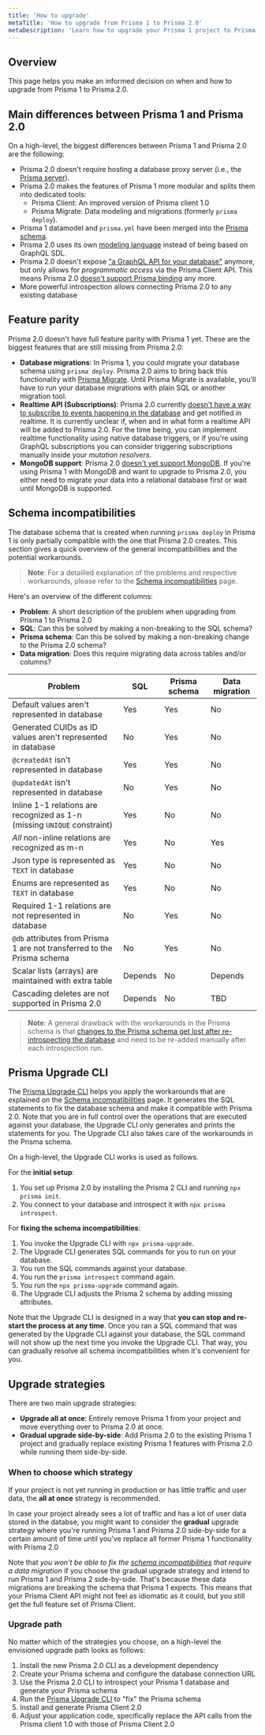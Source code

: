 ```yaml
---
title: 'How to upgrade'
metaTitle: 'How to upgrade from Prisma 1 to Prisma 2.0'
metaDescription: 'Learn how to upgrade your Prisma 1 project to Prisma 2.0'
---
```


## Overview

This page helps you make an informed decision on when and how to upgrade from Prisma 1 to Prisma 2.0.

## Main differences between Prisma 1 and Prisma 2.0

On a high-level, the biggest differences between Prisma 1 and Prisma 2.0 are the following:

- Prisma 2.0 doesn't require hosting a database proxy server (i.e., the [Prisma server](https://www.prisma.io/docs/1.34/prisma-server/)).
- Prisma 2.0 makes the features of Prisma 1 more modular and splits them into dedicated tools:
  - Prisma Client: An improved version of Prisma client 1.0
  - Prisma Migrate: Data modeling and migrations (formerly `prisma deploy`).
- Prisma 1 datamodel and `prisma.yml` have been merged into the [Prisma schema](../../reference/tools-and-interfaces/prisma-schema/prisma-schema-file).
- Prisma 2.0 uses its own [modeling language](https://github.com/prisma/specs/tree/master/schema) instead of being based on GraphQL SDL.
- Prisma 2.0 doesn't expose ["a GraphQL API for your database"](https://www.prisma.io/blog/prisma-and-graphql-mfl5y2r7t49c/) anymore, but only allows for _programmatic access_ via the Prisma Client API. This means Prisma 2.0 [doesn't support Prisma binding](https://www.prisma.io/docs/more/faq#does-prisma-client-support-graphql-schema-delegation-and-graphql-binding) any more.
- More powerful introspection allows connecting Prisma 2.0 to any existing database

## Feature parity

Prisma 2.0 doesn't have full feature parity with Prisma 1 yet. These are the biggest features that are still missing from Prisma 2.0:

- **Database migrations**: In Prisma 1, you could migrate your database schema using `prisma deploy`. Prisma 2.0 aims to bring back this functionality with [Prisma Migrate](../../reference/tools-and-interfaces/prisma-migrate). Until Prisma Migrate is available, you'll have to run your database migrations with plain SQL or another migration tool.
- **Realtime API (Subscriptions)**: Prisma 2.0 currently [doesn't have a way to subscribe to events happening in the database](https://github.com/prisma/prisma/issues/298) and get notified in realtime. It is currently unclear if, when and in what form a realtime API will be added to Prisma 2.0. For the time being, you can implement realtime functionality using native database triggers, or if you're using GraphQL subscriptions you can consider triggering subscriptions manually inside your _mutation resolvers_.
- **MongoDB support**: Prisma 2.0 [doesn't yet support MongoDB](https://github.com/prisma/prisma/issues/1277). If you're using Prisma 1 with MongoDB and want to upgrade to Prisma 2.0, you either need to migrate your data into a relational database first or wait until MongoDB is supported.

## Schema incompatibilities

The database schema that is created when running `prisma deploy` in Prisma 1 is only partially compatible with the one that Prisma 2.0 creates. This section gives a quick overview of the general incompatibilities and the potential workarounds.

> **Note**: For a detailled explanation of the problems and respective workarounds, please refer to the [Schema incompatibilities](./schema-incompatibilities) page.

Here's an overview of the different columns:

- **Problem**: A short description of the problem when upgrading from Prisma 1 to Prisma 2.0
- **SQL**: Can this be solved by making a non-breaking to the SQL schema?
- **Prisma schema**: Can this be solved by making a non-breaking change to the Prisma 2.0 schema?
- **Data migration**: Does this require migrating data across tables and/or columns?

| Problem                                                                  | SQL     | Prisma schema | Data migration |
| ------------------------------------------------------------------------ | ------- | ------------- | -------------- |
| Default values aren't represented in database                            | Yes     | Yes           | No             |
| Generated CUIDs as ID values aren't represented in database              | No      | Yes           | No             |
| `@createdAt` isn't represented in database                               | Yes     | Yes           | No             |
| `@updatedAt` isn't represented in database                               | No      | Yes           | No             |
| Inline 1-1 relations are recognized as 1-n (missing `UNIQUE` constraint) | Yes     | No            | No             |
| _All_ non-inline relations are recognized as m-n                         | Yes     | No            | Yes            |
| Json type is represented as `TEXT` in database                           | Yes     | No            | No             |
| Enums are represented as `TEXT` in database                              | Yes     | No            | No             |
| Required 1-1 relations are not represented in database                   | No      | Yes           | No             |
| `@db` attributes from Prisma 1 are not transferred to the Prisma schema  | No      | Yes           | No             |
| Scalar lists (arrays) are maintained with extra table                    | Depends | No            | Depends        |
| Cascading deletes are not supported in Prisma 2.0                        | Depends | No            | TBD            |

> **Note**: A general drawback with the workarounds in the Prisma schema is that [changes to the Prisma schema get lost after re-introspecting the database](https://github.com/prisma/prisma/issues/2425) and need to be re-added manually after each introspection run.

## Prisma Upgrade CLI

The [Prisma Upgrade CLI](https://github.com/prisma/upgrade) helps you apply the workarounds that are explained on the [Schema incompatibilities](./schema-incompatibilities) page. It generates the SQL statements to fix the database schema and make it compatible with Prisma 2.0. Note that you are in full control over the operations that are executed against your database, the Upgrade CLI only generates and prints the statements for you. The Upgrade CLI also takes care of the workarounds in the Prisma schema. 

On a high-level, the Upgrade CLI works is used as follows.

For the **initial setup**:

1. You set up Prisma 2.0 by installing the Prisma 2 CLI and running `npx prisma init`.
1. You connect to your database and introspect it with `npx prisma introspect`.

For **fixing the schema incompatibilities**:

1. You invoke the Upgrade CLI with `npx prisma-upgrade`.
1. The Upgrade CLI generates SQL commands for you to run on your database.
1. You run the SQL commands against your database.
1. You run the `prisma introspect` command again.
1. You run the `npx prisma-upgrade` command again.
1. The Upgrade CLI adjusts the Prisma 2 schema by adding missing attributes.

Note that the Upgrade CLI is designed in a way that **you can stop and re-start the process at any time**. Once you ran a SQL command that was generated by the Upgrade CLI against your database, the SQL command will not show up the next time you invoke the Upgrade CLI. That way, you can gradually resolve all schema incompatibilities when it's convenient for you.

## Upgrade strategies

There are two main upgrade strategies:

- **Upgrade all at once**: Entirely remove Prisma 1 from your project and move everything over to Prisma 2.0 at once.
- **Gradual upgrade side-by-side**: Add Prisma 2.0 to the existing Prisma 1 project and gradually replace existing Prisma 1 features with Prisma 2.0 while running them side-by-side.

### When to choose which strategy

If your project is not yet running in production or has little traffic and user data, the **all at once** strategy is recommended.

In case your project already sees a lot of traffic and has a lot of user data stored in the databse, you might want to consider the **gradual** upgrade strategy where you're running Prisma 1 and Prisma 2.0 side-by-side for a certain amount of time until you've replace all former Prisma 1 functionality with Prisma 2.0

Note that _you won't be able to fix the [schema incompatibilities](#schema-incompatibilities) that require a data migration_ if you choose the gradual upgrade strategy and intend to run Prisma 1 and Prisma 2 side-by-side. That's because these data migrations are breaking the schema that Prisma 1 expects. This means that your Prisma Client API might not feel as idiomatic as it could, but you still get the full feature set of Prisma Client.

### Upgrade path

No matter which of the strategies you choose, on a high-level the envisioned upgrade path looks as follows:

1. Install the new Prisma 2.0 CLI as a development dependency
1. Create your Prisma schema and configure the database connection URL
1. Use the Prisma 2.0 CLI to introspect your Prisma 1 database and generate your Prisma schema
1. Run the [Prisma Upgrade CLI](https://github.com/prisma/upgrade) to "fix" the Prisma schema
1. Install and generate Prisma Client 2.0
1. Adjust your application code, specifically replace the API calls from the Prisma client 1.0 with those of Prisma Client 2.0

